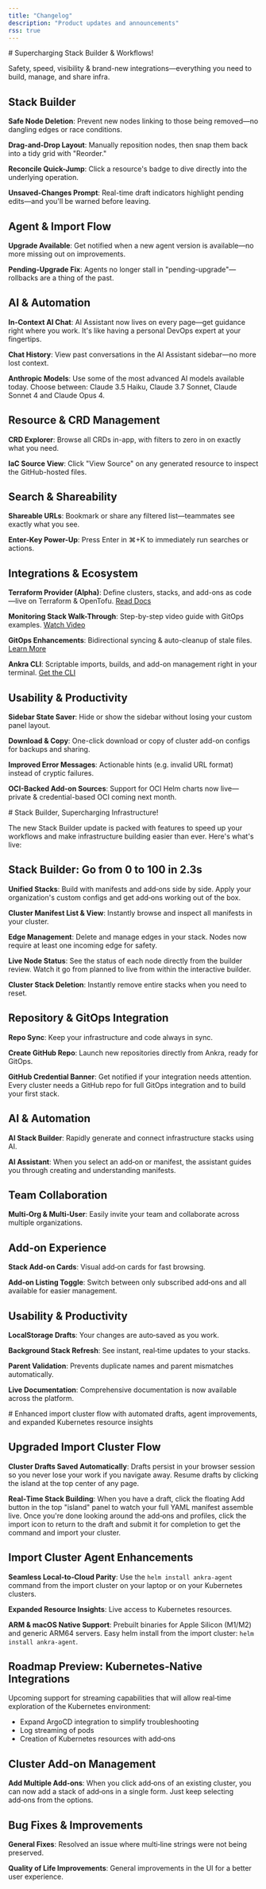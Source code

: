 ```yaml
---
title: "Changelog"
description: "Product updates and announcements"
rss: true
---
```

<Update label="July 2025">
# Supercharging Stack Builder & Workflows!

Safety, speed, visibility & brand-new integrations—everything you need to build, manage, and share infra.

## Stack Builder

**Safe Node Deletion**: Prevent new nodes linking to those being removed—no dangling edges or race conditions.

**Drag-and-Drop Layout**: Manually reposition nodes, then snap them back into a tidy grid with "Reorder."

**Reconcile Quick-Jump**: Click a resource's badge to dive directly into the underlying operation.

**Unsaved-Changes Prompt**: Real-time draft indicators highlight pending edits—and you'll be warned before leaving.

## Agent & Import Flow

**Upgrade Available**: Get notified when a new agent version is available—no more missing out on improvements.

**Pending-Upgrade Fix**: Agents no longer stall in "pending-upgrade"—rollbacks are a thing of the past.

## AI & Automation

**In-Context AI Chat**: AI Assistant now lives on every page—get guidance right where you work. It's like having a personal DevOps expert at your fingertips.

**Chat History**: View past conversations in the AI Assistant sidebar—no more lost context.

**Anthropic Models**: Use some of the most advanced AI models available today. Choose between: Claude 3.5 Haiku, Claude 3.7 Sonnet, Claude Sonnet 4 and Claude Opus 4.

## Resource & CRD Management

**CRD Explorer**: Browse all CRDs in-app, with filters to zero in on exactly what you need.

**IaC Source View**: Click "View Source" on any generated resource to inspect the GitHub-hosted files.

## Search & Shareability

**Shareable URLs**: Bookmark or share any filtered list—teammates see exactly what you see.

**Enter-Key Power-Up**: Press Enter in ⌘+K to immediately run searches or actions.

## Integrations & Ecosystem

**Terraform Provider (Alpha)**: Define clusters, stacks, and add-ons as code—live on Terraform & OpenTofu. [Read Docs](https://docs.ankra.io/integrations/terraform)

**Monitoring Stack Walk-Through**: Step-by-step video guide with GitOps examples. [Watch Video](https://www.youtube.com/watch?v=__EQEh0GZAY&t=4s)

**GitOps Enhancements**: Bidirectional syncing & auto-cleanup of stale files. [Learn More](https://docs.ankra.io/essentials/cluster-gitops-single)

**Ankra CLI**: Scriptable imports, builds, and add-on management right in your terminal. [Get the CLI](https://docs.ankra.io/integrations/ankra-cli)

## Usability & Productivity

**Sidebar State Saver**: Hide or show the sidebar without losing your custom panel layout.

**Download & Copy**: One-click download or copy of cluster add-on configs for backups and sharing.

**Improved Error Messages**: Actionable hints (e.g. invalid URL format) instead of cryptic failures.

**OCI-Backed Add-on Sources**: Support for OCI Helm charts now live—private & credential-based OCI coming next month.
</Update>

<Update label="June 2025">
# Stack Builder, Supercharging Infrastructure!

The new Stack Builder update is packed with features to speed up your workflows and make infrastructure building easier than ever. Here's what's live:

## Stack Builder: Go from 0 to 100 in 2.3s

**Unified Stacks**: Build with manifests and add‑ons side by side. Apply your organization's custom configs and get add‑ons working out of the box.

**Cluster Manifest List & View**: Instantly browse and inspect all manifests in your cluster.

**Edge Management**: Delete and manage edges in your stack. Nodes now require at least one incoming edge for safety.

**Live Node Status**: See the status of each node directly from the builder review. Watch it go from planned to live from within the interactive builder.

**Cluster Stack Deletion**: Instantly remove entire stacks when you need to reset.

## Repository & GitOps Integration

**Repo Sync**: Keep your infrastructure and code always in sync.

**Create GitHub Repo**: Launch new repositories directly from Ankra, ready for GitOps.

**GitHub Credential Banner**: Get notified if your integration needs attention. Every cluster needs a GitHub repo for full GitOps integration and to build your first stack.

## AI & Automation

**AI Stack Builder**: Rapidly generate and connect infrastructure stacks using AI.

**AI Assistant**: When you select an add‑on or manifest, the assistant guides you through creating and understanding manifests.

## Team Collaboration

**Multi‑Org & Multi‑User**: Easily invite your team and collaborate across multiple organizations.

## Add‑on Experience

**Stack Add‑on Cards**: Visual add‑on cards for fast browsing.

**Add‑on Listing Toggle**: Switch between only subscribed add‑ons and all available for easier management.

## Usability & Productivity

**LocalStorage Drafts**: Your changes are auto‑saved as you work.

**Background Stack Refresh**: See instant, real‑time updates to your stacks.

**Parent Validation**: Prevents duplicate names and parent mismatches automatically.

**Live Documentation**: Comprehensive documentation is now available across the platform.
</Update>

<Update label="April–May 2025">
# Enhanced import cluster flow with automated drafts, agent improvements, and expanded Kubernetes resource insights

## Upgraded Import Cluster Flow

**Cluster Drafts Saved Automatically**: Drafts persist in your browser session so you never lose your work if you navigate away. Resume drafts by clicking the island at the top center of any page.

**Real‑Time Stack Building**: When you have a draft, click the floating Add button in the top "island" panel to watch your full YAML manifest assemble live. Once you're done looking around the add‑ons and profiles, click the import icon to return to the draft and submit it for completion to get the command and import your cluster.

## Import Cluster Agent Enhancements

**Seamless Local‑to‑Cloud Parity**: Use the `helm install ankra-agent` command from the import cluster on your laptop or on your Kubernetes clusters.

**Expanded Resource Insights**: Live access to Kubernetes resources.

**ARM & macOS Native Support**: Prebuilt binaries for Apple Silicon (M1/M2) and generic ARM64 servers. Easy helm install from the import cluster: `helm install ankra-agent`.

## Roadmap Preview: Kubernetes‑Native Integrations

Upcoming support for streaming capabilities that will allow real‑time exploration of the Kubernetes environment:

- Expand ArgoCD integration to simplify troubleshooting
- Log streaming of pods
- Creation of Kubernetes resources with add‑ons

## Cluster Add‑on Management

**Add Multiple Add‑ons**: When you click add‑ons of an existing cluster, you can now add a stack of add‑ons in a single form. Just keep selecting add‑ons from the options.

## Bug Fixes & Improvements

**General Fixes**: Resolved an issue where multi‑line strings were not being preserved.

**Quality of Life Improvements**: General improvements in the UI for a better user experience.
</Update>
